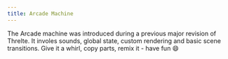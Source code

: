```yaml
---
title: Arcade Machine
---
```


The Arcade machine was introduced during a previous major revision of Threlte.
It involes sounds, global state, custom rendering and basic scene transitions.
Give it a whirl, copy parts, remix it - have fun 😄

<Example path="core/three-arcade-game" />
